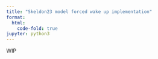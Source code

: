 ```yaml
---
title: "Skeldon23 model forced wake up implementation"
format:
  html:
    code-fold: true
jupyter: python3
---
```


WIP